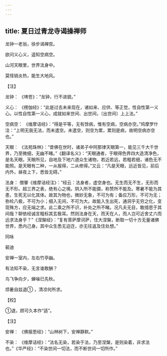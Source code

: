 ```yaml
---
---
---
```

title: 夏日过青龙寺谒操禅师
---




龙钟一老翁，徐步谒禅宫。

欲问义心义，遥知空病空。

山河天眼里，世界法身中。

莫怪销炎热，能生大地风。

【注】

龙钟： 《埤苍》：“龙钟，行不进貌。”

义心： 《楞伽经》：“此是过去未来现在，诸如来、应供、等正觉，性自性第一义心。以性自性第一义心，成就如来世间、出世间，〔出世间〕上上法。”

空病空： 《维摩诘经》：“得是平等，无有馀病，惟有空病，空病亦空。”鸠摩罗什注：“上明无我无法，而未遣空。未遣空，则空为累，累则是病，故明空病亦空也。”

天眼： 《法苑珠林》：“昔佛在世时，诸弟子中阿那律天眼第一，能见三千大千世界，乃至微细，无幽不睹。”《翻译名义》：“天眼通者，于眼得色界四大造清净色，是名天眼。天眼所见，自地及下地六道众生诸物，若近若远，若粗若细，诸色无不能照。是天眼有二种，一从报得，二从修得。”又云：“凡是天眼，远近皆见，前后内外，昼夜上下，悉皆无碍。”

法身： 僧肇《维摩诘经注》：“经云：法身者，虚空身也。无生而无不生，无形而无不形。超三界之表，绝有心之境。阴入所不能摄，称赞所不能及。寒暑不能为其患，生死无以化其体。故其为物也，微妙无象，不可为有；备应万形，不可为无；弥纶八极，不可为小；细入无间，不可为大。故能入生出死，通洞乎无穷之化，变现殊方，应无端之求。此二乘之所不识，补处之所不睹。况凡夫无目，敢措思于其间哉？聊依经诚言粗标其玄极耳。然则法身在天，而天在人，而人岂可近舍丈六而远求法身乎？”《涅槃经》：“复有菩萨摩诃萨，住大涅槃，断取一切十方无量诸佛世界，悉内己身。其中众生悉无迫迮，亦无往返及住处想。”





同咏


裴迪

安禅一室内，左右竹亭幽。

有法知不染，无言谁敢酬？

鸟飞争向夕，蝉噪已先秋。

烦暑自兹退① ，清凉何所求。

【校】

①退，顾可久本作“适”。

【注】

安禅： 《佛报恩经》：“山林树下，安禅静默。”

不染： 《维摩诘经》：“法名无染，若染于法，乃至涅槃，是则染着，非求法也。”《华严经》：“不染世间一切法，而不断世间一切所作。”